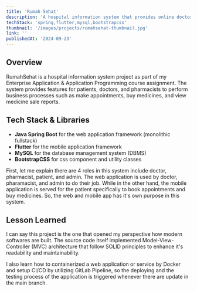 ```yaml
---
title: 'Rumah Sehat'
description: 'A hospital information system that provides online doctor appointment and buys medicine'
techStack: 'spring,flutter,mysql,bootstrapcss'
thumbnail: '/images/projects/rumahsehat-thumbnail.jpg'
link: ''
publishedAt: '2024-09-23'
---
```


## Overview
RumahSehat is a hospital information system project as part 
of my Enterprise Application & Application Programming
course assignment. The system provides features for patients, 
doctors, and pharmacists to perform business processes such as
make appointments, buy medicines, and view medicine sale reports. 

## Tech Stack & Libraries
- <SiSpring /> <span> **Java Spring Boot** for the web application framework (monolithic fullstack) </span>
- <SiFlutter /> <span> **Flutter** for the mobile application framework </span>
- <SiMysql /> <span> **MySQL** for the database management system (DBMS) </span>
- <SiBootstrap /> <span> **BootstrapCSS** for css component and utility classes </span>

First, let me explain there are 4 roles in this system include
doctor, pharmacist, patient, and admin. The web application
is used by doctor, pharamacist, and admin to do their job.
While in the other hand, the mobile application is served for 
the patient specifically to book appointments and buy medicines.
So, the web and mobile app has it's own purpose in this system.

## Lesson Learned
I can say this project is the one that opened my perspective how 
modern softwares are built. The source code itself implemented
Model-View-Controller (MVC) architecture that follow SOLID
principles to enhance it's readability and maintainability. 

I also learn how to containerized a web application or service
by Docker and setup CI/CD by utilizing GitLab Pipeline, so the 
deploying and the testing process of the application is triggered
whenever there are update in the main branch.







